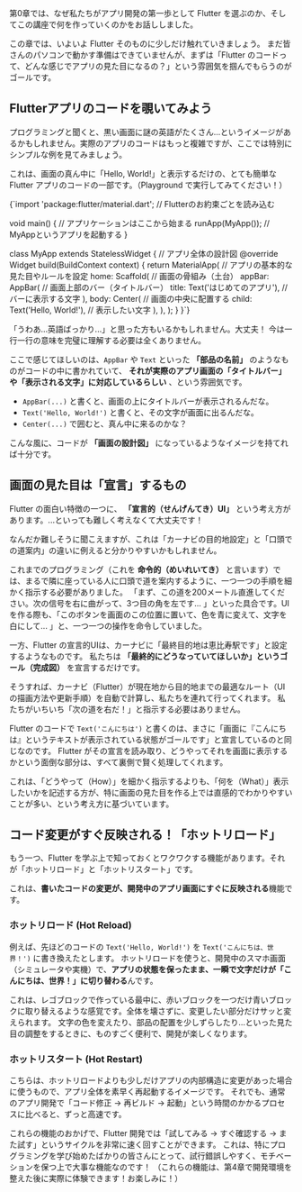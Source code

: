 第0章では、なぜ私たちがアプリ開発の第一歩として Flutter を選ぶのか、そしてこの講座で何を作っていくのかをお話ししました。

この章では、いよいよ Flutter そのものに少しだけ触れていきましょう。
まだ皆さんのパソコンで動かす準備はできていませんが、まずは「Flutter のコードって、どんな感じでアプリの見た目になるの？」という雰囲気を掴んでもらうのがゴールです。

## Flutterアプリのコードを覗いてみよう
プログラミングと聞くと、黒い画面に謎の英語がたくさん...というイメージがあるかもしれません。実際のアプリのコードはもっと複雑ですが、ここでは特別にシンプルな例を見てみましょう。

これは、画面の真ん中に「Hello, World!」と表示するだけの、とても簡単な Flutter アプリのコードの一部です。（Playground で実行してみてください！）

<CodeBlock language="dart" gist="ea9a498e7db775c51e650d1be4bb0c3f">
  {`import 'package:flutter/material.dart'; // Flutterのお約束ごとを読み込む

  void main() { // アプリケーションはここから始まる
    runApp(MyApp()); // MyAppというアプリを起動する
  }

  class MyApp extends StatelessWidget { // アプリ全体の設計図
    @override
    Widget build(BuildContext context) {
      return MaterialApp( // アプリの基本的な見た目やルールを設定
        home: Scaffold( // 画面の骨組み（土台）
          appBar: AppBar( // 画面上部のバー（タイトルバー）
            title: Text('はじめてのアプリ'), // バーに表示する文字
          ),
          body: Center( // 画面の中央に配置する
            child: Text('Hello, World!'), // 表示したい文字
          ),
        ),
      );
    }
  }`}
</CodeBlock>

「うわあ...英語ばっかり...」と思った方もいるかもしれません。大丈夫！ 今は一行一行の意味を完璧に理解する必要は全くありません。

ここで感じてほしいのは、`AppBar` や `Text` といった **「部品の名前」** のようなものがコードの中に書かれていて、 **それが実際のアプリ画面の「タイトルバー」や「表示される文字」に対応しているらしい** 、という雰囲気です。

- `AppBar(...)` と書くと、画面の上にタイトルバーが表示されるんだな。
- `Text('Hello, World!')` と書くと、その文字が画面に出るんだな。
- `Center(...)` で囲むと、真ん中に来るのかな？

こんな風に、コードが **「画面の設計図」** になっているようなイメージを持てれば十分です。

## 画面の見た目は「宣言」するもの

Flutter の面白い特徴の一つに、 **「宣言的（せんげんてき）UI」** という考え方があります。...といっても難しく考えなくて大丈夫です！

なんだか難しそうに聞こえますが、これは「カーナビの目的地設定」と「口頭での道案内」の違いに例えると分かりやすいかもしれません。

これまでのプログラミング（これを **命令的（めいれいてき）** と言います）では、まるで隣に座っている人に口頭で道を案内するように、一つ一つの手順を細かく指示する必要がありました。
「まず、この道を200メートル直進してください。次の信号を右に曲がって、3つ目の角を左です... 」といった具合です。UIを作る際も、「このボタンを画面のこの位置に置いて、色を青に変えて、文字を白にして... 」と、一つ一つの操作を命令していました。

一方、Flutter の宣言的UIは、カーナビに「最終目的地は恵比寿駅です」と設定するようなものです。
私たちは **「最終的にどうなっていてほしいか」というゴール（完成図）** を宣言するだけです。

そうすれば、カーナビ（Flutter）が現在地から目的地までの最適なルート（UIの描画方法や更新手順）を自動で計算し、私たちを連れて行ってくれます。
私たちがいちいち「次の道を右だ！」と指示する必要はありません。

Flutter のコードで `Text('こんにちは')` と書くのは、まさに「画面に『こんにちは』というテキストが表示されている状態がゴールです」と宣言しているのと同じなのです。
Flutter がその宣言を読み取り、どうやってそれを画面に表示するかという面倒な部分は、すべて裏側で賢く処理してくれます。

これは、「どうやって（How）」を細かく指示するよりも、「何を（What）」表示したいかを記述する方が、特に画面の見た目を作る上では直感的でわかりやすいことが多い、という考え方に基づいています。

## コード変更がすぐ反映される！「ホットリロード」

もう一つ、Flutter を学ぶ上で知っておくとワクワクする機能があります。それが「ホットリロード」と「ホットリスタート」です。

これは、**書いたコードの変更が、開発中のアプリ画面にすぐに反映される**機能です。

### ホットリロード (Hot Reload)

 例えば、先ほどのコードの `Text('Hello, World!')` を `Text('こんにちは、世界！')` に書き換えたとします。
 ホットリロードを使うと、開発中のスマホ画面（シミュレータや実機）で、**アプリの状態を保ったまま、一瞬で文字だけが「こんにちは、世界！」に切り替わる**んです。

これは、レゴブロックで作っている最中に、赤いブロックを一つだけ青いブロックに取り替えるような感覚です。全体を壊さずに、変更したい部分だけサッと変えられます。
文字の色を変えたり、部品の配置を少しずらしたり...といった見た目の調整をするときに、ものすごく便利で、開発が楽しくなります。

### ホットリスタート (Hot Restart)

こちらは、ホットリロードよりも少しだけアプリの内部構造に変更があった場合に使うもので、アプリ全体を素早く再起動するイメージです。
それでも、通常のアプリ開発で「コード修正 → 再ビルド → 起動」という時間のかかるプロセスに比べると、ずっと高速です。

これらの機能のおかげで、Flutter 開発では「試してみる → すぐ確認する → また試す」というサイクルを非常に速く回すことができます。
これは、特にプログラミングを学び始めたばかりの皆さんにとって、試行錯誤しやすく、モチベーションを保つ上で大事な機能なのです！
（これらの機能は、第4章で開発環境を整えた後に実際に体験できます！お楽しみに！）

